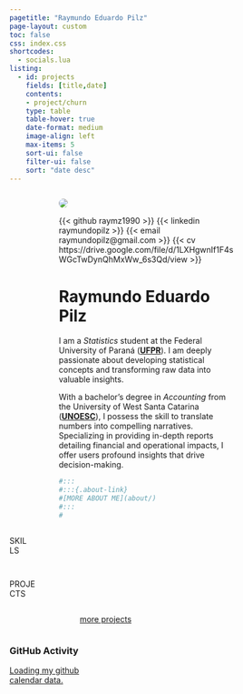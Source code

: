```yaml
---
pagetitle: "Raymundo Eduardo Pilz"
page-layout: custom
toc: false
css: index.css
shortcodes:
  - socials.lua
listing: 
  - id: projects
    fields: [title,date]
    contents: 
    - project/churn
    type: table
    table-hover: true
    date-format: medium
    image-align: left
    max-items: 5
    sort-ui: false
    filter-ui: false
    sort: "date desc"
---
```



:::: {.columns}

::: {.column .col-v-center width="15%"}
:::

::: {.column .col-v-center width="70%"}

::: {.portrait}
![](static/img/avatar.jpg){style="border-radius:50%"}


:::{.socials .text-center .col-v-center}
{{< github raymz1990 >}}
{{< linkedin raymundopilz >}}
{{< email raymundopilz@gmail.com >}}
{{< cv https://drive.google.com/file/d/1LXHgwnIf1F4sWGcTwDynQhMxWw_6s3Qd/view >}}
:::

:::

# Raymundo Eduardo Pilz
::: {.home-intro}
I am a *Statistics* student at the Federal University of Paraná (**[UFPR](https://ufpr.br/)**). I am deeply passionate about developing statistical concepts and transforming raw data into valuable insights.

With a bachelor's degree in *Accounting* from the University of West Santa Catarina (**[UNOESC](https://www.unoesc.edu.br/)**), I possess the skill to translate numbers into compelling narratives. Specializing in providing in-depth reports detailing financial and operational impacts, I offer users profound insights that drive decision-making.

```r
#:::
#:::{.about-link}
#[MORE ABOUT ME](about/)
#:::
#
```

:::
:::

::: {.column .col-v-center width="20%"}
:::

::::

::::{.columns}
::: {.news-section}
::: {.column .col-v-center width="15%"}
:::

::: {.column .col-v-center width="70%"}

::: {.news-header}
SKILLS
:::
:::

:::

::::


:::: {.columns}
::: {.home-section}
::: {.column .col-v-center width="15%"}
:::

::: {.column .col-v-center width="70%"}

<iconify-icon icon="logos:microsoft-power-bi" width="150" height="150"></iconify-icon>
<iconify-icon icon="devicon:r" width="150" height="150"></iconify-icon>
<iconify-icon icon="logos:python" width="150" height="150"></iconify-icon>
<iconify-icon icon="devicon:postgresql" width="150" height="150"></iconify-icon>
<iconify-icon icon="carbon:machine-learning-model" style="color: #2d6193;" width="150" height="150"></iconify-icon>
<iconify-icon icon="simple-icons:alteryx" style="color: #2d6193;" width="150" height="150"></iconify-icon>

:::

::: {.column .col-v-center width="20%"}
:::

:::
::::


::::{.columns}
::: {.column .col-v-center width="15%"}
:::

::::

::::{.columns}
::: {.news-section}
::: {.column .col-v-center width="15%"}
:::

::: {.column .col-v-center width="70%"}

::: {.news-header}
PROJECTS
:::
:::

:::

::::


::::{.columns}

::: {.column .col-v-center width="15%"}
:::

::: {.column .col-v-center width="70%"}

:::{#projects}
:::

::: {.all-link}
[more projects](project/)
:::
:::

::::



::::{.columns}
::: {.home-section}
::: {.column .col-v-center width="15%"}
:::

::: {.column .col-v-center width="70%"}



### GitHub Activity
<script
  src="https://unpkg.com/github-calendar@latest/dist/github-calendar.min.js">
</script>

<div class="l-body-outset">
<a href="https://github.com/raymz1990">
<div class="calendar">
Loading my github calendar data.
</div>
</a>
</div>

<script>
GitHubCalendar(".calendar", "raymz1990", { responsive: true });
</script>
:::
:::
::::
